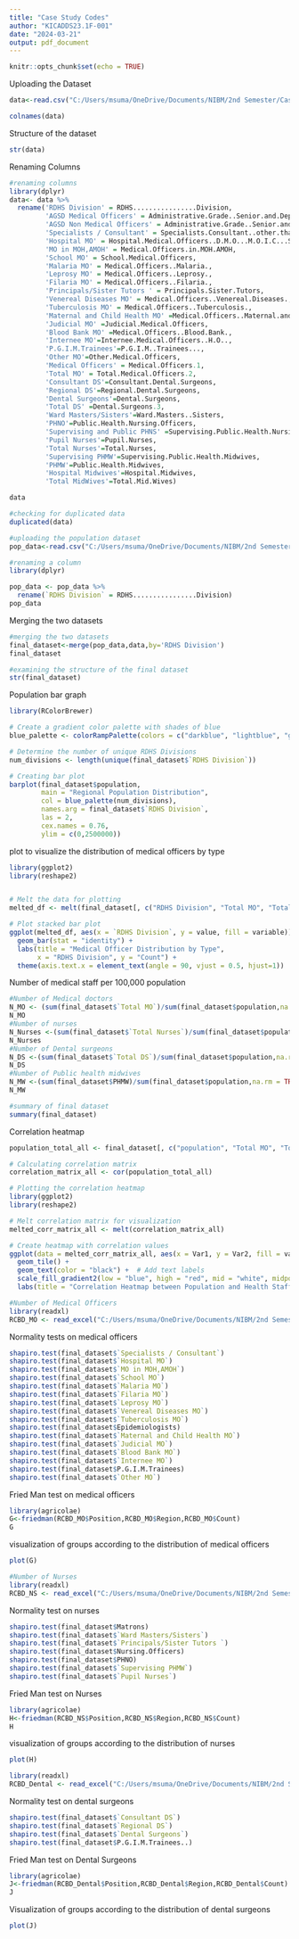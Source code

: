 ---
title: "Case Study Codes"
author: "KICADDS23.1F-001"
date: "2024-03-21"
output: pdf_document
---

```{r setup, include=FALSE}
knitr::opts_chunk$set(echo = TRUE)
```

Uploading the Dataset
```{r}
data<-read.csv("C:/Users/msuma/OneDrive/Documents/NIBM/2nd Semester/Case Study/Health officers/data F.csv",header = TRUE)
```
```{r}
colnames(data)
```
Structure of the dataset
```{r}
str(data)
```
Renaming Columns
```{r}
#renaming columns
library(dplyr)
data<- data %>%
  rename('RDHS Division' = RDHS................Division,
         'AGSD Medical Officers' = Administrative.Grade..Senior.and.Deputy..Medical.Officers,
         'AGSD Non Medical Officers' = Administrative.Grade..Senior.and.Deputy..Non.Medical.Officers,
         'Specialists / Consultant' = Specialists.Consultant..other.than.administrative.grade.,
         'Hospital MO' = Hospital.Medical.Officers..D.M.O...M.O.I.C...S.H.O...S.M.O..in.OPD..etc..,
         'MO in MOH,AMOH' = Medical.Officers.in.MOH.AMOH,
         'School MO' = School.Medical.Officers,
         'Malaria MO' = Medical.Officers..Malaria.,
         'Leprosy MO' = Medical.Officers..Leprosy.,
         'Filaria MO' = Medical.Officers..Filaria.,
         'Principals/Sister Tutors ' = Principals.Sister.Tutors,
         'Venereal Diseases MO' = Medical.Officers..Venereal.Diseases.,
         'Tuberculosis MO' = Medical.Officers..Tuberculosis.,
         'Maternal and Child Health MO' =Medical.Officers..Maternal.and.Child.Health.,
         'Judicial MO' =Judicial.Medical.Officers,
         'Blood Bank MO' =Medical.Officers..Blood.Bank.,
         'Internee MO'=Internee.Medical.Officers..H.O..,
         'P.G.I.M.Trainees'=P.G.I.M..Trainees...,
         'Other MO'=Other.Medical.Officers,
         'Medical Officers' = Medical.Officers.1,
         'Total MO' = Total.Medical.Officers.2,
         'Consultant DS'=Consultant.Dental.Surgeons,
         'Regional DS'=Regional.Dental.Surgeons,
         'Dental Surgeons'=Dental.Surgeons,
         'Total DS' =Dental.Surgeons.3,
         'Ward Masters/Sisters'=Ward.Masters..Sisters,
         'PHNO'=Public.Health.Nursing.Officers,
         'Supervising and Public PHNS' =Supervising.Public.Health.Nursing.Sisters.Public.Health.Nursing.Sisters,
         'Pupil Nurses'=Pupil.Nurses,
         'Total Nurses'=Total.Nurses,
         'Supervising PHMW'=Supervising.Public.Health.Midwives,
         'PHMW'=Public.Health.Midwives,
         'Hospital Midwives'=Hospital.Midwives,
         'Total MidWives'=Total.Mid.Wives)
```


```{r}
data
```


```{r}
#checking for duplicated data 
duplicated(data)
```
```{r}
#uploading the population dataset
pop_data<-read.csv("C:/Users/msuma/OneDrive/Documents/NIBM/2nd Semester/Case Study/Health officers/Final population.csv",header = TRUE)
```

```{r}
#renaming a column
library(dplyr)

pop_data <- pop_data %>%
  rename(`RDHS Division` = RDHS................Division)
pop_data
```
Merging the two datasets
```{r}
#merging the two datasets
final_dataset<-merge(pop_data,data,by='RDHS Division')
final_dataset
```
```{r}
#examining the structure of the final dataset
str(final_dataset)
```
Population bar graph
```{r}

library(RColorBrewer)

# Create a gradient color palette with shades of blue
blue_palette <- colorRampPalette(colors = c("darkblue", "lightblue", "green"))

# Determine the number of unique RDHS Divisions
num_divisions <- length(unique(final_dataset$`RDHS Division`))

# Creating bar plot
barplot(final_dataset$population, 
        main = "Regional Population Distribution", 
        col = blue_palette(num_divisions),
        names.arg = final_dataset$`RDHS Division`,
        las = 2,
        cex.names = 0.76,
        ylim = c(0,2500000))
```
plot to visualize the distribution of medical officers by type
```{r}

library(ggplot2)
library(reshape2)


# Melt the data for plotting
melted_df <- melt(final_dataset[, c("RDHS Division", "Total MO", "Total DS", "Total Nurses")], id.vars = "RDHS Division")

# Plot stacked bar plot
ggplot(melted_df, aes(x = `RDHS Division`, y = value, fill = variable)) +
  geom_bar(stat = "identity") +
  labs(title = "Medical Officer Distribution by Type",
       x = "RDHS Division", y = "Count") +
  theme(axis.text.x = element_text(angle = 90, vjust = 0.5, hjust=1))
```
Number of medical staff per 100,000 population
```{r}

#Number of Medical doctors
N_MO <- (sum(final_dataset$`Total MO`)/sum(final_dataset$population,na.rm = TRUE))*100000
N_MO
#Number of nurses
N_Nurses <-(sum(final_dataset$`Total Nurses`)/sum(final_dataset$population,na.rm = TRUE))*100000
N_Nurses
#Number of Dental surgeons
N_DS <-(sum(final_dataset$`Total DS`)/sum(final_dataset$population,na.rm = TRUE))*100000
N_DS
#Number of Public health midwives
N_MW <-(sum(final_dataset$PHMW)/sum(final_dataset$population,na.rm = TRUE))*100000
N_MW
```
```{r}
#summary of final dataset
summary(final_dataset)
```
Correlation heatmap
```{r}

population_total_all <- final_dataset[, c("population", "Total MO", "Total MidWives", "Total Nurses", "Total DS")]

# Calculating correlation matrix
correlation_matrix_all <- cor(population_total_all)

# Plotting the correlation heatmap
library(ggplot2)
library(reshape2)

# Melt correlation matrix for visualization
melted_corr_matrix_all <- melt(correlation_matrix_all)

# Create heatmap with correlation values
ggplot(data = melted_corr_matrix_all, aes(x = Var1, y = Var2, fill = value, label = round(value, 2))) +
  geom_tile() +
  geom_text(color = "black") +  # Add text labels
  scale_fill_gradient2(low = "blue", high = "red", mid = "white", midpoint = 0, limit = c(-1,1), name = "Correlation") +
  labs(title = "Correlation Heatmap between Population and Health Staff", x = "Variables", y = "Variables")

```
```{r}
#Number of Medical Officers
library(readxl)
RCBD_MO <- read_excel("C:/Users/msuma/OneDrive/Documents/NIBM/2nd Semester/Case Study/Health officers/RCBD datasets/RCBD MO.xlsx",col_types = c("text", "text", "numeric"))
```

Normality tests on medical officers
```{r}

shapiro.test(final_dataset$`Specialists / Consultant`)
shapiro.test(final_dataset$`Hospital MO`)
shapiro.test(final_dataset$`MO in MOH,AMOH`)
shapiro.test(final_dataset$`School MO`)
shapiro.test(final_dataset$`Malaria MO`)
shapiro.test(final_dataset$`Filaria MO`)
shapiro.test(final_dataset$`Leprosy MO`)
shapiro.test(final_dataset$`Venereal Diseases MO`)
shapiro.test(final_dataset$`Tuberculosis MO`)
shapiro.test(final_dataset$Epidemiologists)
shapiro.test(final_dataset$`Maternal and Child Health MO`)
shapiro.test(final_dataset$`Judicial MO`)
shapiro.test(final_dataset$`Blood Bank MO`)
shapiro.test(final_dataset$`Internee MO`)
shapiro.test(final_dataset$P.G.I.M.Trainees)
shapiro.test(final_dataset$`Other MO`)
```

Fried Man test on medical officers
```{r}
library(agricolae)
G<-friedman(RCBD_MO$Position,RCBD_MO$Region,RCBD_MO$Count)
G
```

visualization of groups according to the distribution of medical officers
```{r}
plot(G)
```
```{r}
#Number of Nurses
library(readxl)
RCBD_NS <- read_excel("C:/Users/msuma/OneDrive/Documents/NIBM/2nd Semester/Case Study/Health officers/RCBD datasets/RCBD NS.xlsx")
```

Normality test on nurses
```{r}
shapiro.test(final_dataset$Matrons)
shapiro.test(final_dataset$`Ward Masters/Sisters`)
shapiro.test(final_dataset$`Principals/Sister Tutors `)
shapiro.test(final_dataset$Nursing.Officers)
shapiro.test(final_dataset$PHNO)
shapiro.test(final_dataset$`Supervising PHMW`)
shapiro.test(final_dataset$`Pupil Nurses`)
```

Fried Man test on Nurses
```{r}
library(agricolae)
H<-friedman(RCBD_NS$Position,RCBD_NS$Region,RCBD_NS$Count)
H
```
visualization of groups according to the distribution of nurses
```{r}
plot(H)
```
```{r}
library(readxl)
RCBD_Dental <- read_excel("C:/Users/msuma/OneDrive/Documents/NIBM/2nd Semester/Case Study/Health officers/RCBD datasets/RCBD Dental.xlsx")
```

Normality test on dental surgeons
```{r}
shapiro.test(final_dataset$`Consultant DS`)
shapiro.test(final_dataset$`Regional DS`)
shapiro.test(final_dataset$`Dental Surgeons`)
shapiro.test(final_dataset$P.G.I.M.Trainees..)
```

Fried Man test on Dental Surgeons
```{r}
library(agricolae)
J<-friedman(RCBD_Dental$Position,RCBD_Dental$Region,RCBD_Dental$Count)
J
```
Visualization of groups according to the distribution of dental surgeons
```{r}
plot(J)
```

